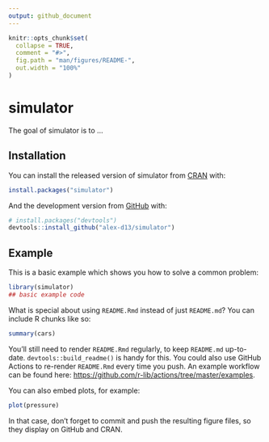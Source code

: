 ```yaml
---
output: github_document
---
```


<!-- README.md is generated from README.Rmd. Please edit that file -->

```r
knitr::opts_chunk$set(
  collapse = TRUE,
  comment = "#>",
  fig.path = "man/figures/README-",
  out.width = "100%"
)
```

# simulator

<!-- badges: start -->
<!-- badges: end -->

The goal of simulator is to ...

## Installation

You can install the released version of simulator from [CRAN](https://CRAN.R-project.org) with:

``` r
install.packages("simulator")
```

And the development version from [GitHub](https://github.com/) with:

``` r
# install.packages("devtools")
devtools::install_github("alex-d13/simulator")
```
## Example

This is a basic example which shows you how to solve a common problem:

```r
library(simulator)
## basic example code
```

What is special about using `README.Rmd` instead of just `README.md`? You can include R chunks like so:

```r
summary(cars)
```

You'll still need to render `README.Rmd` regularly, to keep `README.md` up-to-date. `devtools::build_readme()` is handy for this. You could also use GitHub Actions to re-render `README.Rmd` every time you push. An example workflow can be found here: <https://github.com/r-lib/actions/tree/master/examples>.

You can also embed plots, for example:

```r
plot(pressure)
```

In that case, don't forget to commit and push the resulting figure files, so they display on GitHub and CRAN.

